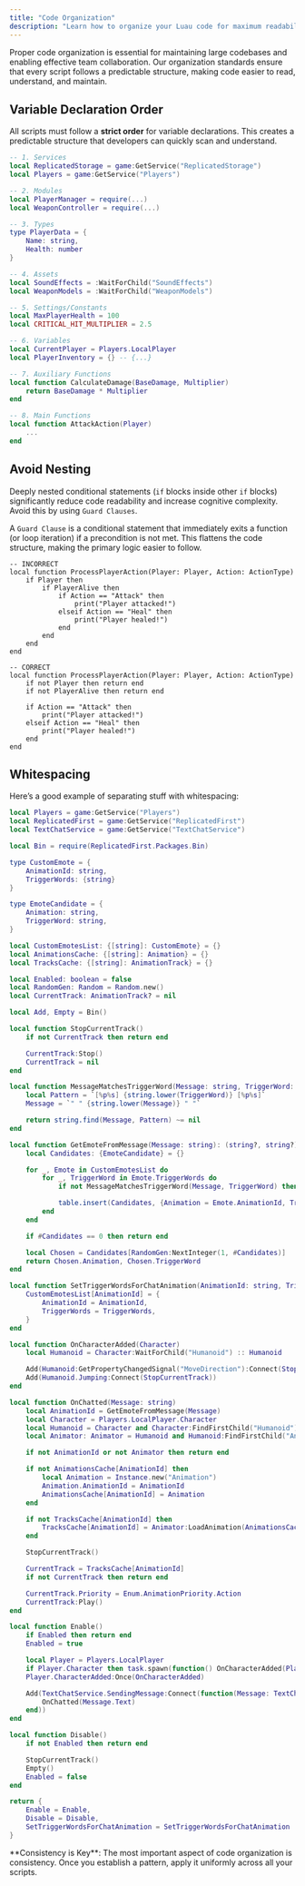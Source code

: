 ```yaml
---
title: "Code Organization"
description: "Learn how to organize your Luau code for maximum readability, maintainability, and consistency across your projects."
---
```


Proper code organization is essential for maintaining large codebases and enabling effective team collaboration. Our organization standards ensure that every script follows a predictable structure, making code easier to read, understand, and maintain.

## Variable Declaration Order

All scripts must follow a **strict order** for variable declarations. This creates a predictable structure that developers can quickly scan and understand.

```lua
-- 1. Services
local ReplicatedStorage = game:GetService("ReplicatedStorage")
local Players = game:GetService("Players")

-- 2. Modules
local PlayerManager = require(...)
local WeaponController = require(...)

-- 3. Types
type PlayerData = {
    Name: string,
    Health: number
}

-- 4. Assets
local SoundEffects = :WaitForChild("SoundEffects")
local WeaponModels = :WaitForChild("WeaponModels")

-- 5. Settings/Constants
local MaxPlayerHealth = 100
local CRITICAL_HIT_MULTIPLIER = 2.5

-- 6. Variables
local CurrentPlayer = Players.LocalPlayer
local PlayerInventory = {} -- {...}

-- 7. Auxiliary Functions
local function CalculateDamage(BaseDamage, Multiplier)
    return BaseDamage * Multiplier
end

-- 8. Main Functions
local function AttackAction(Player)
	...
end
```

## Avoid Nesting

Deeply nested conditional statements (`if` blocks inside other `if` blocks) significantly reduce code readability and increase cognitive complexity. Avoid this by using `Guard Clauses`.

A `Guard Clause` is a conditional statement that immediately exits a function (or loop iteration) if a precondition is not met. This flattens the code structure, making the primary logic easier to follow.

```luau expandable
-- INCORRECT
local function ProcessPlayerAction(Player: Player, Action: ActionType)
    if Player then
    	if PlayerAlive then
    		if Action == "Attack" then
        		print("Player attacked!")
    		elseif Action == "Heal" then
        		print("Player healed!")
			end
		end
	end
end

-- CORRECT
local function ProcessPlayerAction(Player: Player, Action: ActionType)
    if not Player then return end
    if not PlayerAlive then return end

    if Action == "Attack" then
        print("Player attacked!")
    elseif Action == "Heal" then
        print("Player healed!")
	end
end
```

## Whitespacing

Here’s a good example of separating stuff with whitespacing:

```lua expandable
local Players = game:GetService("Players")
local ReplicatedFirst = game:GetService("ReplicatedFirst")
local TextChatService = game:GetService("TextChatService")

local Bin = require(ReplicatedFirst.Packages.Bin)

type CustomEmote = {
	AnimationId: string,
	TriggerWords: {string}
}

type EmoteCandidate = {
	Animation: string,
	TriggerWord: string,
}

local CustomEmotesList: {[string]: CustomEmote} = {}
local AnimationsCache: {[string]: Animation} = {}
local TracksCache: {[string]: AnimationTrack} = {}

local Enabled: boolean = false
local RandomGen: Random = Random.new()
local CurrentTrack: AnimationTrack? = nil

local Add, Empty = Bin()

local function StopCurrentTrack()
    if not CurrentTrack then return end

	CurrentTrack:Stop()
	CurrentTrack = nil
end

local function MessageMatchesTriggerWord(Message: string, TriggerWord: string): boolean
    local Pattern = `[%p%s] {string.lower(TriggerWord)} [%p%s]`
	Message = `" " {string.lower(Message)} " "`

	return string.find(Message, Pattern) ~= nil
end

local function GetEmoteFromMessage(Message: string): (string?, string?)
	local Candidates: {EmoteCandidate} = {}

	for _, Emote in CustomEmotesList do
		for _, TriggerWord in Emote.TriggerWords do
            if not MessageMatchesTriggerWord(Message, TriggerWord) then continue end

			table.insert(Candidates, {Animation = Emote.AnimationId, TriggerWord = TriggerWord})
		end
	end

	if #Candidates == 0 then return end

	local Chosen = Candidates[RandomGen:NextInteger(1, #Candidates)]
	return Chosen.Animation, Chosen.TriggerWord
end

local function SetTriggerWordsForChatAnimation(AnimationId: string, TriggerWords: {string})
	CustomEmotesList[AnimationId] = {
		AnimationId = AnimationId,
		TriggerWords = TriggerWords,
	}
end

local function OnCharacterAdded(Character)
	local Humanoid = Character:WaitForChild("Humanoid") :: Humanoid

	Add(Humanoid:GetPropertyChangedSignal("MoveDirection"):Connect(StopCurrentTrack))
	Add(Humanoid.Jumping:Connect(StopCurrentTrack))
end

local function OnChatted(Message: string)
	local AnimationId = GetEmoteFromMessage(Message)
	local Character = Players.LocalPlayer.Character
	local Humanoid = Character and Character:FindFirstChild("Humanoid")
	local Animator: Animator = Humanoid and Humanoid:FindFirstChild("Animator")

    if not AnimationId or not Animator then return end

	if not AnimationsCache[AnimationId] then
		local Animation = Instance.new("Animation")
		Animation.AnimationId = AnimationId
		AnimationsCache[AnimationId] = Animation
	end

	if not TracksCache[AnimationId] then
		TracksCache[AnimationId] = Animator:LoadAnimation(AnimationsCache[AnimationId])
	end

    StopCurrentTrack()

	CurrentTrack = TracksCache[AnimationId]
	if not CurrentTrack then return end

	CurrentTrack.Priority = Enum.AnimationPriority.Action
	CurrentTrack:Play()
end

local function Enable()
	if Enabled then return end
    Enabled = true

	local Player = Players.LocalPlayer
    if Player.Character then task.spawn(function() OnCharacterAdded(Player.Character) end) end
	Player.CharacterAdded:Once(OnCharacterAdded)

	Add(TextChatService.SendingMessage:Connect(function(Message: TextChatMessage)
        OnChatted(Message.Text)
    end))
end

local function Disable()
	if not Enabled then return end

	StopCurrentTrack()
	Empty()
	Enabled = false
end

return {
    Enable = Enable,
    Disable = Disable,
    SetTriggerWordsForChatAnimation = SetTriggerWordsForChatAnimation
}
```

<Note>
  **Consistency is Key**: The most important aspect of code organization is consistency. Once you establish a pattern, apply it uniformly across all your scripts.
</Note>